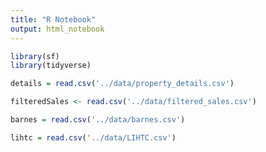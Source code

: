 ```yaml
---
title: "R Notebook"
output: html_notebook
---
```

```r
library(sf)
library(tidyverse)
```

```r
details = read.csv('../data/property_details.csv')
```
```r
filteredSales <- read.csv('../data/filtered_sales.csv')
```
```r
barnes = read.csv('../data/barnes.csv')
```
```r
lihtc = read.csv('../data/LIHTC.csv')
```

```r

```

